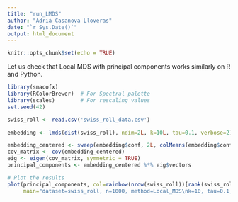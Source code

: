```yaml
---
title: "run_LMDS"
author: "Adrià Casanova Lloveras"
date: "`r Sys.Date()`"
output: html_document
---
```


```r
knitr::opts_chunk$set(echo = TRUE)
```

Let us check that Local MDS with principal components works similarly on R and Python.

```r
library(smacofx)
library(RColorBrewer)  # For Spectral palette
library(scales)        # For rescaling values
set.seed(42)
```

```r
swiss_roll <- read.csv('swiss_roll_data.csv')
```

```r
embedding <- lmds(dist(swiss_roll), ndim=2L, k=10L, tau=0.1, verbose=2)
```

```r
embedding_centered <- sweep(embedding$conf, 2L, colMeans(embedding$conf))
cov_matrix <- cov(embedding_centered)
eig <- eigen(cov_matrix, symmetric = TRUE)
principal_components <- embedding_centered %*% eig$vectors
```

```r
# Plot the results
plot(principal_components, col=rainbow(nrow(swiss_roll))[rank(swiss_roll[,3L])],
     main="dataset=swiss_roll, n=1000, method=Local_MDS\nk=10, tau=0.1, principal_components=True\nR implementation (smacofx:lmds)", xlab="", ylab="")
```

